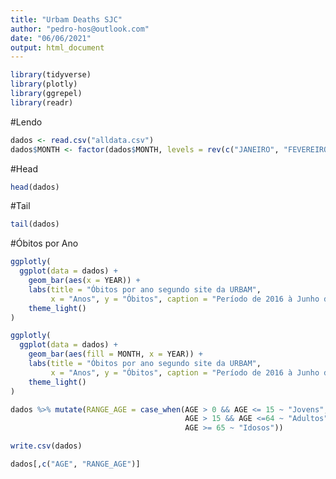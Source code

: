 ```yaml
---
title: "Urbam Deaths SJC"
author: "pedro-hos@outlook.com"
date: "06/06/2021"
output: html_document
---
```


```r
library(tidyverse)
library(plotly)
library(ggrepel)
library(readr)
```

#Lendo 

```r
dados <- read.csv("alldata.csv")
dados$MONTH <- factor(dados$MONTH, levels = rev(c("JANEIRO", "FEVEREIRO", "MARCO", "ABRIL", "MAIO", "JUNHO", "JULHO", "AGOSTO", "SETEMBRO", "OUTUBRO", "NOVEMBRO", "DEZEMBRO")))
```

#Head
```r
head(dados)
```

#Tail
```r
tail(dados)
```
#Óbitos por Ano

```r
ggplotly(
  ggplot(data = dados) + 
    geom_bar(aes(x = YEAR)) + 
    labs(title = "Óbitos por ano segundo site da URBAM", 
         x = "Anos", y = "Óbitos", caption = "Período de 2016 à Junho de 2021") +
    theme_light()
)
```
```r
ggplotly(
  ggplot(data = dados) + 
    geom_bar(aes(fill = MONTH, x = YEAR)) + 
    labs(title = "Óbitos por ano segundo site da URBAM", 
         x = "Anos", y = "Óbitos", caption = "Período de 2016 à Junho de 2021") +
    theme_light()
)
```

```r
dados %>% mutate(RANGE_AGE = case_when(AGE > 0 && AGE <= 15 ~ "Jovens", 
                                       AGE > 15 && AGE <=64 ~ "Adultos",
                                       AGE >= 65 ~ "Idosos"))

write.csv(dados)
```
```r
dados[,c("AGE", "RANGE_AGE")]
```


